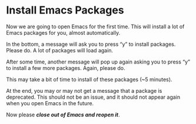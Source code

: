 # Install Emacs Packages {.sec-opening}

Now we are going to open Emacs for the first time. This will install a lot of Emacs packages for you, almost automatically. 

In the bottom, a message will ask you to press "y" to install packages. Please do. A lot of packages will load again. 

After some time, another message will pop up again asking you to press "y" to install a few more packages. Again, please do.

This may take a bit of time to install of these packages (~5 minutes).

At the end, you may or may not get a message that a package is deprecated. This should not be an issue, and it should not appear again when you open Emacs in the future.

Now please ***close out of Emacs and reopen it***.
